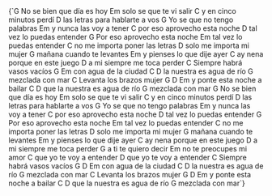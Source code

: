 
<LyricsAndChords>
{`G
No se bien que día es hoy
Em
solo se que te vi salir
     C
y en cinco minutos perdí
      D
las letras para hablarte a vos
G
Yo se que no tengo palabras
Em
y nunca las voy a tener
    C
por eso aprovecho esta noche
    D
tal vez lo puedas entender
G
Por eso aprovecho esta noche
Em
tal vez lo puedas entender
    C
no me importa poner las letras
    D
solo me importa mi mujer
G
mañana cuando te levantes
Em
y pienses lo que dije ayer
    C
ay nena porque en este juego
    D
a mi siempre me toca perder
C
Siempre habrá vasos vacíos
G                 Em
con agua de la ciudad
      C                D
la nuestra es agua de río
               G
mezclada con mar
C
Levanta los brazos mujer
G         D           Em
y ponte esta noche a bailar
        C                  D
que la nuestra es agua de río
              G
mezclada con mar
G
No se bien que día es hoy
Em
solo se que te vi salir
     C
y en cinco minutos perdí
      D
las letras para hablarte a vos
G
Yo se que no tengo palabras
Em
y nunca las voy a tener
    C
por eso aprovecho esta noche
    D
tal vez lo puedas entender
G
Por eso aprovecho esta noche
Em
tal vez lo puedas entender
    C
no me importa poner las letras
    D
solo me importa mi mujer
G
mañana cuando te levantes
Em
y pienses lo que dije ayer
    C
ay nena porque en este juego
    D
a mi siempre me toca perder
  G
a ti te quiero decir
Em
no te preocupes mi amor
C
que yo te voy a entender
D
que yo te voy a entender
C
Siempre habrá vasos vacíos
G         D       Em
con agua de la ciudad
      C                D
la nuestra es agua de río
               G
mezclada con mar
C
Levanta los brazos mujer
G         D           Em
y ponte esta noche a bailar
        C                  D
que la nuestra es agua de río
              G
mezclada con mar`}
</LyricsAndChords>
